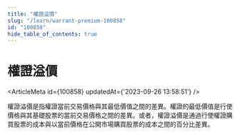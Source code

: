 ```yaml
---
title: "權證溢價"
slug: "/learn/warrant-premium-100858"
id: "100858"
hide_table_of_contents: true
---
```



# 權證溢價

<ArticleMeta id={100858} updatedAt={'2023-09-26 13:58:51'} />
<div className='border-solid border-b border-t-0 my-4 border-[var(--ifm-color-gray-300)]' />

權證溢價是指權證當前交易價格與其最低價值之間的差異。權證的最低價值是行使價格與其基礎股票的當前交易價格之間的差異。或者，權證溢價是通過行使權證購買股票的成本與以當前價格在公開市場購買股票的成本之間的百分比差異。
